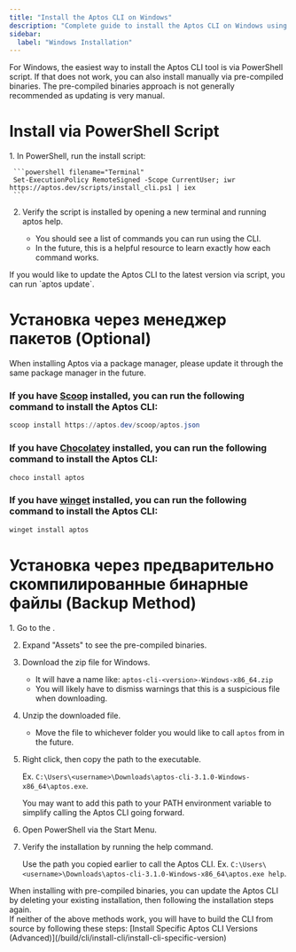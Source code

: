 ```yaml
---
title: "Install the Aptos CLI on Windows"
description: "Complete guide to install the Aptos CLI on Windows using PowerShell scripts, package managers, or pre-compiled binaries with troubleshooting tips."
sidebar:
  label: "Windows Installation"
---
```



For Windows, the easiest way to install the Aptos CLI tool is via PowerShell script. If that does not work, you can also install manually via pre-compiled binaries. The pre-compiled binaries approach is not generally recommended as updating is very manual.

# Install via PowerShell Script

<Steps>
  1. In PowerShell, run the install script:

     ```powershell filename="Terminal"
     Set-ExecutionPolicy RemoteSigned -Scope CurrentUser; iwr https://aptos.dev/scripts/install_cli.ps1 | iex
     ```

  2. Verify the script is installed by opening a new terminal and running aptos help.

     - You should see a list of commands you can run using the CLI.
     - In the future, this is a helpful resource to learn exactly how each command works.
</Steps>

<Aside type="note" emoji="ℹ️">
  If you would like to update the Aptos CLI to the latest version via script, you can run `aptos update`.
</Aside>

# Установка через менеджер пакетов (Optional)

<Aside type="note">
  When installing Aptos via a package manager, please update it through the same package manager in the future.
</Aside>

### If you have [Scoop](https://scoop.sh/) installed, you can run the following command to install the Aptos CLI:

```powershell filename="Terminal"
scoop install https://aptos.dev/scoop/aptos.json
```

### If you have [Chocolatey](https://chocolatey.org/) installed, you can run the following command to install the Aptos CLI:

```powershell filename="Terminal"
choco install aptos
```

### If you have [winget](https://winget.run/) installed, you can run the following command to install the Aptos CLI:

```powershell filename="Terminal"
winget install aptos
```

# Установка через предварительно скомпилированные бинарные файлы (Backup Method)

<Steps>
  1. Go to the .

  2. Expand "Assets" to see the pre-compiled binaries.

  3. Download the zip file for Windows.

     - It will have a name like: `aptos-cli-<version>-Windows-x86_64.zip`
     - You will likely have to dismiss warnings that this is a suspicious file when downloading.

  4. Unzip the downloaded file.

     - Move the file to whichever folder you would like to call `aptos` from in the future.

  5. Right click, then copy the path to the executable.

     Ex. `C:\Users\<username>\Downloads\aptos-cli-3.1.0-Windows-x86_64\aptos.exe`.

     <Aside type="note" emoji="ℹ️">
       You may want to add this path to your PATH environment variable to simplify calling the Aptos CLI going forward.
     </Aside>

  6. Open PowerShell via the Start Menu.

  7. Verify the installation by running the help command.

     Use the path you copied earlier to call the Aptos CLI.
     Ex. `C:\Users\<username>\Downloads\aptos-cli-3.1.0-Windows-x86_64\aptos.exe help`.
</Steps>

<Aside type="note" emoji="ℹ️">
  When installing with pre-compiled binaries, you can update the Aptos CLI by deleting your existing installation, then following the installation steps again.
</Aside>

<Aside type="caution">
  If neither of the above methods work, you will have to build the CLI from source by following these steps: [Install Specific Aptos CLI Versions (Advanced)](/build/cli/install-cli/install-cli-specific-version)
</Aside>
